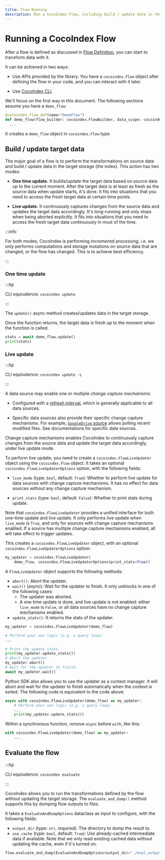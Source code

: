 ```yaml
---
title: Flow Running
description: Run a CocoIndex Flow, including build / update data in the target storage and evaluate the flow without changing the target storage.
---
```



# Running a CocoIndex Flow

After a flow is defined as discussed in [Flow Definition](/docs/core/flow_def), you can start to transform data with it.

It can be achieved in two ways:

*   Use APIs provided by the library.
    You have a `cocoindex.Flow` object after defining the flow in your code, and you can interact with it later.

*   Use [CocoIndex CLI](/docs/core/cli).

We'll focus on the first way in this document.
The following sections assume you have a `demo_flow`:

<Tabs>
<TabItem value="python" label="Python" default>

```python
@cocoindex.flow_def(name="DemoFlow")
def demo_flow(flow_builder: cocoindex.FlowBuilder, data_scope: cocoindex.DataScope):
  ...
```

It creates a `demo_flow` object in `cocoindex.Flow` type.

</TabItem>
</Tabs>


## Build / update target data

The major goal of a flow is to perform the transformations on source data and build / update data in the target storage (the index).
This action has two modes:

*   **One time update.**
    It builds/update the target data based on source data up to the current moment.
    After the target data is at least as fresh as the source data when update starts, it's done.
    It fits into situations that you need to access the fresh target data at certain time points.

*   **Live update.**
    It continuously captures changes from the source data and updates the target data accordingly.
    It's long-running and only stops when being aborted explicitly.
    It fits into situations that you need to access the fresh target data continuously in most of the time.

:::info

For both modes, CocoIndex is performing *incremental processing*,
i.e. we only performs computations and storage mutations on source data that are changed, or the flow has changed.
This is to achieve best efficiency.

:::


### One time update

:::tip

CLI equivalence: `cocoindex update`

:::

The `update()` async method creates/updates data in the target storage.

Once the function returns, the target data is fresh up to the moment when the function is called.

<Tabs>
<TabItem value="python" label="Python" default>

```python
stats = await demo_flow.update()
print(stats)
```

</TabItem>
</Tabs>

### Live update

:::tip

CLI equivalence: `cocoindex update -L`

:::

A data source may enable one or multiple *change capture mechanisms*:

*   Configured with a [refresh interval](flow_def#refresh-interval), which is generally applicable to all data sources.

*   Specific data sources also provide their specific change capture mechanisms.
    For example, [`GoogleDrive` source](../ops/sources#google-drive) allows polling recent modified files.
    See documentations for specific data sources.

Change capture mechanisms enables CocoIndex to continuously capture changes from the source data and update the target data accordingly, under live update mode.

To perform live update, you need to create a `cocoindex.FlowLiveUpdater` object using the `cocoindex.Flow` object.
It takes an optional `cocoindex.FlowLiveUpdaterOptions` option, with the following fields:

*   `live_mode` (type: `bool`, default: `True`):
     Whether to perform live update for data sources with change capture mechanisms.
     It has no effect for data sources without any change capture mechanism.

*   `print_stats` (type: `bool`, default: `False`): Whether to print stats during update.

Note that `cocoindex.FlowLiveUpdater` provides a unified interface for both one-time update and live update.
It only performs live update when `live_mode` is `True`, and only for sources with change capture mechanisms enabled.
If a source has multiple change capture mechanisms enabled, all will take effect to trigger updates.

<Tabs>
<TabItem value="python" label="Python" default>

This creates a `cocoindex.FlowLiveUpdater` object, with an optional `cocoindex.FlowLiveUpdaterOptions` option:

```python
my_updater = cocoindex.FlowLiveUpdater(
    demo_flow, cocoindex.FlowLiveUpdaterOptions(print_stats=True))
```

</TabItem>
</Tabs>

A `FlowLiveUpdater` object supports the following methods:

*   `abort()`: Abort the updater.
*   `wait()` (async): Wait for the updater to finish. It only unblocks in one of the following cases:
    *   The updater was aborted.
    *   A one time update is done, and live update is not enabled:
        either `live_mode` is `False`, or all data sources have no change capture mechanisms enabled.
*   `update_stats()`: It returns the stats of the updater.

<Tabs>
<TabItem value="python" label="Python" default>

```python
my_updater = cocoindex.FlowLiveUpdater(demo_flow)

# Perform your own logic (e.g. a query loop).
...

# Print the update stats.
print(my_updater.update_stats())
# Abort the updater.
my_updater.abort()
# Wait for the updater to finish.
await my_updater.wait()
```

Python SDK also allows you to use the updater as a context manager.
It will abort and wait for the updater to finish automatically when the context is exited.
The following code is equivalent to the code above:

```python
async with cocoindex.FlowLiveUpdater(demo_flow) as my_updater:
    # Perform your own logic (e.g. a query loop).
    ...
    print(my_updater.update_stats())
```

Within a synchronous function, remove `async` before `with`, like this:

```python
with cocoindex.FlowLiveUpdater(demo_flow) as my_updater:
    ...
```

</TabItem>
</Tabs>

## Evaluate the flow

:::tip

CLI equivalence: `cocoindex evaluate`

:::

CocoIndex allows you to run the transformations defined by the flow without updating the target storage.
The `evaluate_and_dump()` method supports this by dumping flow outputs to files.

It takes a `EvaluateAndDumpOptions` dataclass as input to configure, with the following fields:

*   `output_dir` (type: `str`, required): The directory to dump the result to.
*   `use_cache` (type: `bool`, default: `True`): Use already-cached intermediate data if available.
    Note that we only read existing cached data without updating the cache, even if it's turned on.

<Tabs>
<TabItem value="python" label="Python" default>

```python
flow.evaluate_and_dump(EvaluateAndDumpOptions(output_dir="./eval_output"))
```

</TabItem>
</Tabs>